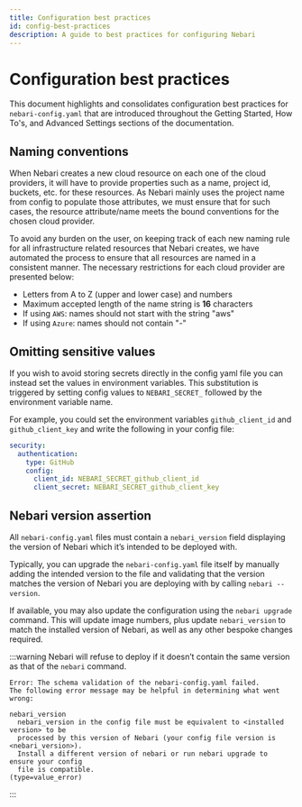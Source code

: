 ```yaml
---
title: Configuration best practices
id: config-best-practices
description: A guide to best practices for configuring Nebari
---
```


# Configuration best practices

This document highlights and consolidates configuration best practices for `nebari-config.yaml` that are introduced throughout the Getting Started, How To's, and Advanced Settings sections of the documentation.

## Naming conventions

When Nebari creates a new cloud resource on each one of the cloud providers, it will have to provide properties such as a name, project id, buckets, etc. for these resources.
As Nebari mainly uses the project name from config to populate those attributes, we must ensure that for such cases, the resource attribute/name meets the bound conventions for the chosen cloud provider.

To avoid any burden on the user, on keeping track of each new naming rule for all infrastructure related resources that Nebari creates, we have automated the process to ensure that all resources are named in a consistent manner.
The necessary restrictions for each cloud provider are presented below:

- Letters from A to Z (upper and lower case) and numbers
- Maximum accepted length of the name string is **16** characters
- If using `AWS`: names should not start with the string "aws"
- If using `Azure`: names should not contain "-"

<!--
TODO: Add domain format details
 ## Domain Format
-->

## Omitting sensitive values

If you wish to avoid storing secrets directly in the config yaml file you can instead set the values in environment variables. This substitution is triggered by setting config
values to `NEBARI_SECRET_` followed by the environment variable name.

For example, you could set the environment variables `github_client_id` and `github_client_key` and write the
following in your config file:

```yaml
security:
  authentication:
    type: GitHub
    config:
      client_id: NEBARI_SECRET_github_client_id
      client_secret: NEBARI_SECRET_github_client_key
```

## Nebari version assertion

All `nebari-config.yaml` files must contain a `nebari_version` field displaying the version of Nebari which it’s intended to be deployed with.

Typically, you can upgrade the `nebari-config.yaml` file itself by manually adding the intended version to the file and validating that the version matches the version of Nebari you are deploying with by calling `nebari --version`.

If available, you may also update the configuration using the `nebari upgrade` command. This will update image numbers, plus update `nebari_version` to match the installed version of Nebari, as well as any other bespoke changes required.

:::warning
Nebari will refuse to deploy if it doesn’t contain the same version as that of the `nebari` command.
```
Error: The schema validation of the nebari-config.yaml failed.
The following error message may be helpful in determining what went wrong:

nebari_version
  nebari_version in the config file must be equivalent to <installed version> to be
  processed by this version of Nebari (your config file version is <nebari_version>).
  Install a different version of nebari or run nebari upgrade to ensure your config
  file is compatible.
(type=value_error)
```
:::
